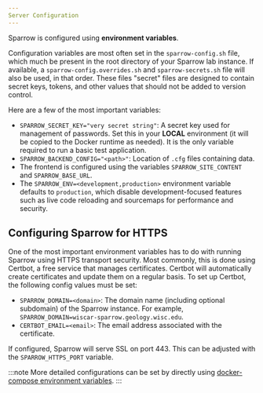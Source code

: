 ```yaml
---
Server Configuration
---
```



Sparrow is configured using **environment variables**.

Configuration variables are most often set in the `sparrow-config.sh` file,
which much be present in the root directory of your Sparrow lab instance. If
available, a `sparrow-config.overrides.sh` and `sparrow-secrets.sh` file will
also be used, in that order. These files "secret" files are designed to contain
secret keys, tokens, and other values that should not be added to version control.

Here are a few of the most important variables:

- `SPARROW_SECRET_KEY="very secret string"`: A secret key used for management
  of passwords. Set this in your **LOCAL** environment (it will be copied to
  the Docker runtime as needed). It is the only variable required to run a basic test application.
- `SPARROW_BACKEND_CONFIG="<path>"`: Location of `.cfg` files containing data.
- The frontend is configured using the variables `SPARROW_SITE_CONTENT`
  and `SPARROW_BASE_URL`.
- The `SPARROW_ENV=<development,production>` environment variable defaults to
  `production`, which disable development-focused features such
  as live code reloading and sourcemaps for performance and security.

## Configuring Sparrow for HTTPS

One of the most important environment variables has to do with running Sparrow
using HTTPS transport security. Most commonly, this is done using Certbot, a
free service that manages certificates. Certbot will automatically create
certificates and update them on a regular basis.  To set up Certbot, the
following config values must be set:

- `SPARROW_DOMAIN=<domain>`: The domain name (including optional subdomain) of the Sparrow instance.
  For example, `SPARROW_DOMAIN=wiscar-sparrow.geology.wisc.edu`.
- `CERTBOT_EMAIL=<email>`: The email address associated with the certificate.

If configured, Sparrow will serve SSL on port 443. This can be adjusted with the `SPARROW_HTTPS_PORT`
variable.

:::note
More detailed configurations can be set by directly
using [docker-compose environment variables](https://docs.docker.com/compose/reference/envvars/).
:::



